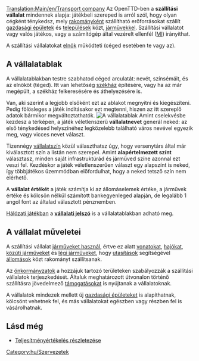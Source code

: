 [[Translation:Main/en/Transport company]]
Az OpenTTD-ben a '''szállítási vállalat''' mindennek alapja: játékbeli szereped is arról szól, hogy olyan cégként ténykedsz, mely [[Main/hu/Rakomány|rakományként]] szállítható erőforrásokat szállít [[Main/hu/Gazdasági épületek|gazdasági épületek]] és [[Main/hu/Települések|települések]] közt, [[Main/hu/Járművek|járművekkel]]. Szállítási vállalatot vagy valós játékos, vagy a számítógép által vezérelt ellenfél ([[Main/hu/MI:Főlap|MI]]) irányíthat. 

A szállítási vállalatokat [[Main/hu/Elnök|elnök]] működteti (céged esetében te vagy az).

==A vállalatablak==
A vállalatablakban testre szabhatod céged arculatát: nevét, színsémáit, és az elnököt (téged). Itt van lehetőség [[Main/hu/Székház|székház]] építésére, vagy ha az már megépült, a székház felkeresésére és áthelyezésére is. 

Van, aki szerint a legjobb elsőként ezt az ablakot megnyitni és kiegészíteni. Pedig fölösleges a játék indításakor ezt megtenni, hiszen az itt szereplő adatok bármikor megváltoztathatók. 
[[File:en/Companywindow.png|center|frame|A vállalatablak]]
Amint cselekvésbe kezdesz a térképen, a játék véletlenszerű '''vállalatnevet''' generál neked: az első ténykedésed helyszínéhez legközelebb található város nevével egyezik meg, vagy vicces nevet választ. 

Tizennégy [[Main/hu/Vállalatszín|vállalatszín]] közül választhatsz úgy, hogy versenytárs által már kiválasztott szín a listán nem szerepel. Amint '''alapértelmezett színt''' választasz, minden saját infrastruktúrád és járműved színe azonnal ezt veszi fel. Kezdéskor a játék véletlenszerűen választ egy alapszínt is neked, így többjátékos üzemmódban előfordulhat, hogy a neked tetsző szín nem elérhető.

A '''vállalat értékét''' a játék számítja ki az állomáselemek értéke, a járművek értéke és kölcsön nélkül számított bankegyenleged alapján, de legalább 1 angol font az általad választott pénznemben.

[[Main/hu/Hálózati játék|Hálózati játékban]] a '''[[Main/hu/Vállalati jelszó|vállalati jelszó]]''' is a vállalatablakban adható meg.

==A vállalat műveletei==
A szállítási vállalat [[Main/hu/Járművek|járműveket használ]], értve ez alatt [[Main/hu/Vonatok|vonatokat]], [[Main/hu/Hajók|hajókat]], [[Main/hu/Közúti járművek|közúti járműveket]] és [[Main/hu/Légi járművek|légi járműveket]], hogy [[Main/hu/Utasítások|utasítások]] segítségével [[Main/hu/Állomások|állomások]] közt rakományt szállítsanak.

Az [[Main/hu/Önkormányzatok|önkormányzatok]] a hozzájuk tartozó területeken szabályozzák a szállítási vállalatok terjeszkedését. Általuk meghatározott útvonalon történő szállításra jövedelmező [[Main/hu/Támogatás|támogatásokat]] is nyújtanak a vállalatoknak.

A vállalatok mindezek mellett új [[Main/hu/Gazdasági épületek|gazdasági épületeket]] is alapíthatnak, kölcsönt vehetnek fel, és más vállalatokat egészben vagy részben fel is vásárolhatnak.

==Lásd még==
*[[Main/hu/Teljesítményértékelés részletezése|Teljesítményértékelés részletezése]]

[[Category:hu/Szervezetek]]